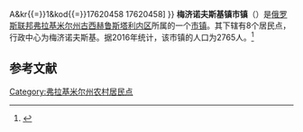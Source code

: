 {{Infobox Settlement
| official_name = 梅济诺夫斯基镇市镇
| native_name = Муниципальное образование «Посёлок Мезиновский»
| settlement_type = [[市镇|市镇]]
| subdivision_type = [[国家|国家]]
| subdivision_type1 = [[州_(俄罗斯)|州]]
| subdivision_type2 = [[区_(苏联)|区]]
| subdivision_name = {{RUS}}
| subdivision_name1 = [[弗拉基米尔州|弗拉基米尔州]]
| subdivision_name2 = [[古西赫鲁斯塔利内区|古西赫鲁斯塔利内区]]
| seat_type = 行政中心
| seat = 梅济诺夫斯基
| population_as_of=2016
| population_footnotes = <ref name=stat />
| population_total = 2765
| coordinates_display = inline,title
| latd = 55 | latm = 28 | lats = 37 | latNS = N
| longd = 40 | longm = 24 | longs = 38 | longEW = E
| timezone = [[莫斯科时间|MSK]]
| utc_offset = +3
| blank_name = [[俄罗斯市政土地区划代码|OKTMO编码]]
| blank_info = [http://classif.spb.ru/classificators/view/tma.php?st{{=}}A&kr{{=}}1&kod{{=}}17620458 17620458]
}}
'''梅济诺夫斯基镇市镇'''（{{lang-ru|Муниципальное образование «Посёлок Мезиновский»}}）是[[俄罗斯联邦|俄罗斯联邦]][[弗拉基米尔州|弗拉基米尔州]][[古西赫鲁斯塔利内区|古西赫鲁斯塔利内区]]所属的一个[[市镇|市镇]]。其下辖有8个居民点，行政中心为梅济诺夫斯基。据2016年统计，该市镇的人口为2765人。<ref name=stat>{{cite web | url = http://www.gks.ru/free_doc/doc_2016/bul_dr/mun_obr2016.rar | title = Численность населения Российской Федерации по муниципальным образованиям на 1 января 2016 года | language = ru | accessdate = 2016-12-18 | archive-date = 2019-05-13 | archive-url = https://web.archive.org/web/20190513150350/http://www.gks.ru/free_doc/doc_2016/bul_dr/mun_obr2016.rar | dead-url = no }}</ref>

== 参考文献 ==
{{reflist}}

{{Russia-stub}}

[[Category:弗拉基米尔州农村居民点|Category:弗拉基米尔州农村居民点]]